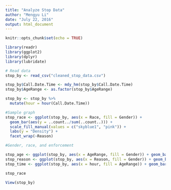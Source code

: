 ```yaml
---
title: "Analyze Stop Data"
author: "Mengyu Li"
date: "July 22, 2016"
output: html_document
---
```


```r
knitr::opts_chunk$set(echo = TRUE)
```

```r
library(readr)
library(ggplot2)
library(dplyr)
library(lubridate)

# Read data
stop_by <- read_csv("cleaned_stop_data.csv")

stop_by$Call.Date.Time <- mdy_hm(stop_by$Call.Date.Time)
stop_by$AgeRange <- as.factor(stop_by$AgeRange)

stop_by <- stop_by %>%
  mutate(hour = hour(Call.Date.Time))

#Sample graph
stop_race <- ggplot(stop_by, aes(x = Race, fill = Gender)) + 
  geom_bar(aes(y = ..count../sum(..count..))) + 
  scale_fill_manual(values = c("skyblue1", "pink")) +
  labs(y = "Density") +
  facet_wrap(~Reason)

#Gender, race, and enforcement

stop_age <- ggplot(stop_by, aes(x = AgeRange, fill = Gender)) + geom_bar() 
stop_reason <- ggplot(stop_by, aes(x = Reason, fill = Gender)) + geom_bar()
stop_time <- ggplot(stop_by, aes(x = hour, fill = AgeRange)) + geom_bar()

stop_race

View(stop_by)
```

